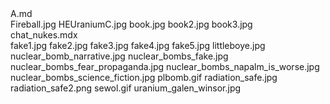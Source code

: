     
<div className="w-full md:max-w-[80rem] float-right italic">
	<MD_A_md />
	A.md
</div>
<PopImage className="sm:float-right m-auto sm:m-1 sm:ml-4" src={JPG_Fireball_jpg} width={384} alt="Fireball.jpg">
	Fireball.jpg
</PopImage>
<PopImage className="sm:float-left m-auto sm:m-1 sm:mr-4" src={JPG_HEUraniumC_jpg} width={384} alt="HEUraniumC.jpg">
	HEUraniumC.jpg
</PopImage>
<PopImage className="sm:float-right m-auto sm:m-1 sm:ml-4" src={JPG_book_jpg} width={384} alt="book.jpg">
	book.jpg
</PopImage>
<PopImage className="sm:float-left m-auto sm:m-1 sm:mr-4" src={JPG_book2_jpg} width={384} alt="book2.jpg">
	book2.jpg
</PopImage>
<PopImage className="sm:float-right m-auto sm:m-1 sm:ml-4" src={JPG_book3_jpg} width={384} alt="book3.jpg">
	book3.jpg
</PopImage>
<div className="w-full md:max-w-[80rem] float-right italic">
	<MDX_chat_nukes_mdx />
	chat_nukes.mdx
</div>
<PopImage className="sm:float-left m-auto sm:m-1 sm:mr-4" src={JPG_fake1_jpg} width={384} alt="fake1.jpg">
	fake1.jpg
</PopImage>
<PopImage className="sm:float-right m-auto sm:m-1 sm:ml-4" src={JPG_fake2_jpg} width={384} alt="fake2.jpg">
	fake2.jpg
</PopImage>
<PopImage className="sm:float-left m-auto sm:m-1 sm:mr-4" src={JPG_fake3_jpg} width={384} alt="fake3.jpg">
	fake3.jpg
</PopImage>
<PopImage className="sm:float-right m-auto sm:m-1 sm:ml-4" src={JPG_fake4_jpg} width={384} alt="fake4.jpg">
	fake4.jpg
</PopImage>
<PopImage className="sm:float-left m-auto sm:m-1 sm:mr-4" src={JPG_fake5_jpg} width={384} alt="fake5.jpg">
	fake5.jpg
</PopImage>
<PopImage className="sm:float-right m-auto sm:m-1 sm:ml-4" src={JPG_littleboye_jpg} width={384} alt="littleboye.jpg">
	littleboye.jpg
</PopImage>
<PopImage className="sm:float-left m-auto sm:m-1 sm:mr-4" src={JPG_nuclear_bomb_narrative_jpg} width={384} alt="nuclear_bomb_narrative.jpg">
	nuclear_bomb_narrative.jpg
</PopImage>
<PopImage className="sm:float-right m-auto sm:m-1 sm:ml-4" src={JPG_nuclear_bombs_fake_jpg} width={384} alt="nuclear_bombs_fake.jpg">
	nuclear_bombs_fake.jpg
</PopImage>
<PopImage className="sm:float-left m-auto sm:m-1 sm:mr-4" src={JPG_nuclear_bombs_fear_propaganda_jpg} width={384} alt="nuclear_bombs_fear_propaganda.jpg">
	nuclear_bombs_fear_propaganda.jpg
</PopImage>
<PopImage className="sm:float-right m-auto sm:m-1 sm:ml-4" src={JPG_nuclear_bombs_napalm_is_worse_jpg} width={384} alt="nuclear_bombs_napalm_is_worse.jpg">
	nuclear_bombs_napalm_is_worse.jpg
</PopImage>
<PopImage className="sm:float-left m-auto sm:m-1 sm:mr-4" src={JPG_nuclear_bombs_science_fiction_jpg} width={384} alt="nuclear_bombs_science_fiction.jpg">
	nuclear_bombs_science_fiction.jpg
</PopImage>
<PopImage className="sm:float-right m-auto sm:m-1 sm:ml-4" src={GIF_plbomb_gif} width={384} alt="plbomb.gif">
	plbomb.gif
</PopImage>
<PopImage className="sm:float-left m-auto sm:m-1 sm:mr-4" src={JPG_radiation_safe_jpg} width={384} alt="radiation_safe.jpg">
	radiation_safe.jpg
</PopImage>
<PopImage className="sm:float-right m-auto sm:m-1 sm:ml-4" src={PNG_radiation_safe2_png} width={384} alt="radiation_safe2.png">
	radiation_safe2.png
</PopImage>
<PopImage className="sm:float-left m-auto sm:m-1 sm:mr-4" src={GIF_sewol_gif} width={384} alt="sewol.gif">
	sewol.gif
</PopImage>
<PopImage className="sm:float-right m-auto sm:m-1 sm:ml-4" src={JPG_uranium_galen_winsor_jpg} width={384} alt="uranium_galen_winsor.jpg">
	uranium_galen_winsor.jpg
</PopImage>
